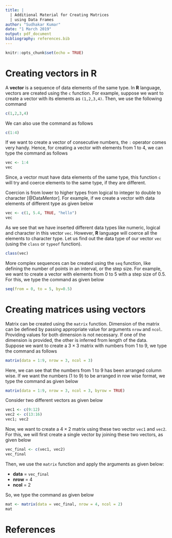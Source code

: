 ```yaml
---
title: |
  | Additional Material for Creating Matrices 
  | using Data Frames
author: "Sudhakar Kumar"
date: "1 March 2019"
output: pdf_document
bibliography: references.bib
---
```


```r
knitr::opts_chunk$set(echo = TRUE)
```

# Creating vectors in R 
A **vector** is a sequence of data elements of the same type. In **R** language, vectors are created using the `c` function. For example, suppose we want to create a vector with its elements as `(1,2,3,4)`. Then, we use the following command 
```r
c(1,2,3,4)
```
We can also use the command as follows 
```r
c(1:4)
```
If we want to create a vector of consecutive numbers, the `:` operator comes very handy. Hence, for creating a vector with elements from 1 to 4, we can type the command as follows
```r
vec <- 1:4
vec
```
Since, a vector must have data elements of the same type, this function `c` will try and coerce elements to the same type, if they are different.

Coercion is from lower to higher types from logical to integer to double to character [@DataMentor]. For example, if we create a vector with data elements of different type as given below
```r
vec <- c(1, 5.4, TRUE, "hello")
vec
```
As we see that we have inserted different data types like numeric, logical and character in this vector `vec`. However, **R** language will coerce all the elements to character type. Let us find out the data type of our vector `vec` (using the `class` or `typeof` function). 
```r
class(vec)
```
More complex sequences can be created using the `seq` function, like defining the number of points in an interval, or the step size. For example, we want to create a vector with elements from 0 to 5 with a step size of 0.5. For this, we type the command as given below
```r
seq(from = 0, to = 5, by=0.5)
```
# Creating matrices using vectors 
Matrix can be created using the `matrix` function. Dimension of the matrix can be defined by passing appropriate value for arguments `nrow` and `ncol`. Providing values for both dimension is not necessary. If one of the dimension is provided, the other is inferred from length of the data. 
Suppose we want to create a $3\times3$ matrix with numbers from 1 to 9, we type the command as follows 
```r
matrix(data = 1:9, nrow = 3, ncol = 3)
```
Here, we can see that the numbers from 1 to 9 has been arranged column wise. If we want the numbers (1 to 9) to be arranged in row wise format, we type the command as given below
```r
matrix(data = 1:9, nrow = 3, ncol = 3, byrow = TRUE)
```

Consider two different vectors as given below
```r
vec1 <- c(9:12)
vec2 <- c(13:16)
vec1; vec2
```

Now, we want to create a $4\times2$ matrix using these two vector `vec1` and `vec2`. For this, we will first create a single vector by joining these two vectors, as given below
```r
vec_final <- c(vec1, vec2)
vec_final
```
Then, we use the `matrix` function and apply the arguments as given below:

* **data** = `vec_final` 
* **nrow** = 4
* **ncol** = 2

So, we type the command as given below
```r
mat <- matrix(data = vec_final, nrow = 4, ncol = 2)
mat
```


# References

